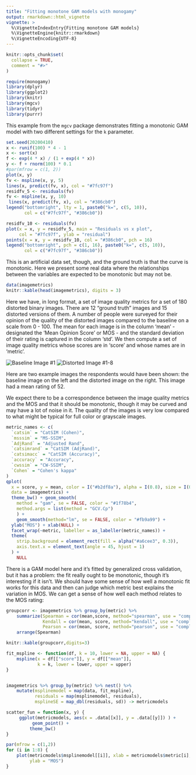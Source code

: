 ```yaml
---
title: "Fitting monotone GAM models with monogamy"
output: rmarkdown::html_vignette
vignette: >
  %\VignetteIndexEntry{Fitting monotone GAM models}
  %\VignetteEngine{knitr::rmarkdown}
  %\VignetteEncoding{UTF-8}
---
```


```r
knitr::opts_chunk$set(
  collapse = TRUE,
  comment = "#>"
)
```

```r
require(monogamy)
library(dplyr)
library(ggplot2)
library(knitr)
library(mgcv)
library(tidyr)
library(purrr)
```

This example from the `mgcv` package demonstrates fitting a monotonic
GAM model with two different settings for the `k` parameter.

```r
set.seed(20200410)
x <- runif(100) * 4 - 1
x <- sort(x)
f <- exp(4 * x) / (1 + exp(4 * x))
y <- f + rnorm(100) * 0.1
#par(mfrow = c(1, 2))
plot(x, y)
fv <- mspline(x, y, 5)
lines(x, predict(fv, x), col = "#7fc97f")
residfv_5 <- residuals(fv)
fv <- mspline(x, y, 10)
 lines(x, predict(fv, x), col = "#386cb0")
legend("bottomright", lty = 1, paste0("k=", c(5, 10)),
       col = c("#7fc97f", "#386cb0"))

residfv_10 <- residuals(fv)
plot(x = x, y = residfv_5, main = "Residuals vs x plot",
     col = "#7fc97f", ylab = "residual")
points(x = x, y = residfv_10, col = "#386cb0", pch = 16)
legend("bottomright", pch = c(1, 16), paste0("k=", c(5, 10)),
       col = c("#7fc97f", "#386cb0"))

```

This is an artificial data set, though, and the ground truth is that the
curve is monotonic. Here we present some real data where the relationships
between the variables are expected to be monotonic but may not be.

```r
data(imagemetrics)
knitr::kable(head(imagemetrics), digits = 3)
```

Here we have, in long format, a set of image quality metrics for a
set of 180 distorted binary images. There are 12 "ground truth" images
and 15 distorted versions of them. A number of people were surveyed
for their opinion of the quality of the distorted images compared to
the baseline on a scale from 0 - 100. The mean for each image
is in the column 'mean' - designated the 'Mean Opinion Score' or MOS -
and the standard deviation of their rating
is captured in the column 'std'. We then compute a set of image
quality metrics whose scores are in 'score' and whose names are in 'metric'.

![Baseline Image #1](image-1.png "Baseline Image #1")
![Distorted Image #1-8](image-1-8.png "Distorted Image #1-8")

Here are two example images the respondents would have been shown:
the baseline image on the left and the distorted image on the right.
This image had a mean rating of 52.

We expect there to be a correspondence between the image quality metrics
and the MOS and that it should be monotonic, though it may be curved and
may have a lot of noise in it. The quality of the images is very low compared
to what might be typical for full color or grayscale images.

```r
metric_names <- c(
  `catsim` = "CatSIM (Cohen)",
  `msssim` = "MS-SSIM",
  `AdjRand` = "Adjusted Rand",
  `catsimrand` = "CatSIM (AdjRand)",
  `catsimacc` = "CatSIM (Accuracy)",
  `accuracy` = "Accuracy",
  `cwssim` = "CW-SSIM",
  `Cohen` = "Cohen's kappa"
)
qplot(
  x = score, y = mean, color = I("#b2df8a"), alpha = I(0.8), size = I(0.75),
  data = imagemetrics) +
  theme_bw() + geom_smooth(
    method = "gam", se = FALSE, color = "#1f78b4",
    method.args = list(method = "GCV.Cp")
    ) +
    geom_smooth(method="lm", se = FALSE, color = "#fb9a99") +
  ylab("MOS") + xlab(NULL) +
  facet_wrap(~metric, labeller = as_labeller(metric_names)) +
  theme(
    strip.background = element_rect(fill = alpha("#a6cee3", 0.3)),
    axis.text.x = element_text(angle = 45, hjust = 1)
  ) +
    NULL
```

There is a GAM model here and it's fitted by generalized cross validation,
but it has a problem: the fit really ought to be monotonic, though it's
interesting if it isn't. We should have some sense of how well a monotonic
fit works for this data and then can judge which metric best explains the
variation in MOS. We can get a sense of how well each method relates
to the MOS rating:

```r
groupcorr <- imagemetrics %>% group_by(metric) %>%
    summarize(Spearman = cor(mean,score, method="spearman", use = "complete.obs"),
              Kendall = cor(mean, score, method="kendall", use = "complete.obs"),
              Pearson = cor(mean, score, method="pearson", use = "complete.obs")) %>%
    arrange(Spearman)

knitr::kable(groupcorr,digits=3)
```

```r
fit_mspline <- function(df, k = 10, lower = NA, upper = NA) {
    mspline(x = df[["score"]], y = df[["mean"]],
            k = k, lower = lower, upper = upper)
}


imagemetrics %>% group_by(metric) %>% nest() %>%
    mutate(msplinemodel = map(data, fit_mspline),
           residuals = map(msplinemodel, residuals),
           msplineSE = map_dbl(residuals, sd)) -> metricmodels

scatter_fun = function(x, y) {
     ggplot(metricmodels, aes(x = .data[[x]], y = .data[[y]]) ) +
          geom_point() +
         theme_bw()
}

par(mfrow = c(1,2))
for (i in 1:8) {
    plot(metricmodels$msplinemodel[[i]], xlab = metricmodels$metric[i],
         ylab = "MOS")
}
```
